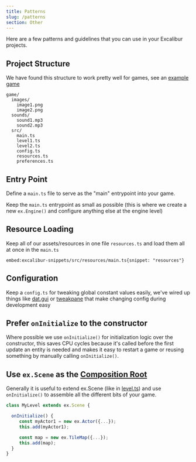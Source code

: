 ```yaml
---
title: Patterns
slug: /patterns
section: Other
---
```


Here are a few patterns and guidelines that you can use in your Excalibur projects.

## Project Structure

We have found this structure to work pretty well for games, see an [example game](https://github.com/excaliburjs/ludum-50)

```
game/
  images/
    image1.png
    image2.png
  sounds/
    sound1.mp3
    sound2.mp3
  src/
    main.ts
    level1.ts
    level2.ts
    config.ts
    resources.ts
    preferences.ts
```

## Entry Point

Define a `main.ts` file to serve as the "main" entrypoint into your game.

Keep the `main.ts` entrypoint as small as possible (this is where we create a new `ex.Engine()` and configure anything else at the engine level)

## Resource Loading

Keep all of our assets/resources in one file `resources.ts` and load them all at once in the `main.ts`

`embed:excalibur-snippets/src/resources/main.ts{snippet: "resources"}`

<IFrameEmbed src="https://excaliburjs.com/excalibur-snippets/resources/" />

## Configuration

Keep a `config.ts` for tweaking global constant values easily, we've wired up things like [dat.gui](https://github.com/dataarts/dat.gui) or [tweakpane](https://cocopon.github.io/tweakpane/) that make changing config during development easy

## Prefer `onInitialize` to the constructor

Where possible we use `onInitialize()` for initialization logic over the constructor, this saves CPU cycles because it's called before the first update an entity is needed and makes it easy to restart a game or reusing something by manually calling `onInitialize()`.

## Use `ex.Scene` as the [Composition Root](https://freecontent.manning.com/dependency-injection-in-net-2nd-edition-understanding-the-composition-root/)

Generally it is useful to extend ex.Scene (like in [level.ts](https://github.com/excaliburjs/ludum-50/blob/main/src/level.ts)) and use `onInitialize()` to assemble all the different bits of your game.

```typescript
class MyLevel extends ex.Scene {

  onInitialize() {
     const myActor1 = new ex.Actor({...});
     this.add(myActor1);

     const map = new ex.TileMap({...});
     this.add(map);
  }
}

```
